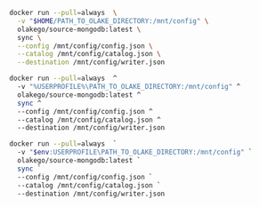 
<Tabs groupId="docker">

<TabItem value="macos-linux" label="macOS / Linux" default>

```bash
docker run --pull=always  \
  -v "$HOME/PATH_TO_OLAKE_DIRECTORY:/mnt/config" \
  olakego/source-mongodb:latest \
  sync \
  --config /mnt/config/config.json \
  --catalog /mnt/config/catalog.json \
  --destination /mnt/config/writer.json
```
</TabItem>

<TabItem value="cmd" label="CMD">

```bash
docker run --pull=always  ^
  -v "%USERPROFILE%\PATH_TO_OLAKE_DIRECTORY:/mnt/config" ^
  olakego/source-mongodb:latest ^
  sync ^
  --config /mnt/config/config.json ^
  --catalog /mnt/config/catalog.json ^
  --destination /mnt/config/writer.json
```
</TabItem>

<TabItem value="powershell" label="Powershell">

```bash
docker run --pull=always  `
  -v "$env:USERPROFILE\PATH_TO_OLAKE_DIRECTORY:/mnt/config" `
  olakego/source-mongodb:latest `
  sync `
  --config /mnt/config/config.json `
  --catalog /mnt/config/catalog.json `
  --destination /mnt/config/writer.json
```

</TabItem>
</Tabs>